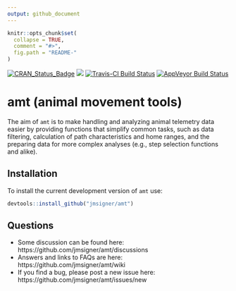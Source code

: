 ```yaml
---
output: github_document
---
```


<!-- README.md is generated from README.Rmd. Please edit that file -->

```r
knitr::opts_chunk$set(
  collapse = TRUE,
  comment = "#>",
  fig.path = "README-"
)
```

[![CRAN\_Status\_Badge](http://www.r-pkg.org/badges/version/amt)](https://cran.r-project.org/package=amt) 
[![](https://cranlogs.r-pkg.org/badges/amt)](https://cran.r-project.org/package=amt)
[![Travis-CI Build Status](https://travis-ci.org/jmsigner/amt.svg?branch=master)](https://travis-ci.org/jmsigner/amt)
[![AppVeyor Build Status](https://ci.appveyor.com/api/projects/status/github/jmsigner/amt?branch=master&svg=true)](https://ci.appveyor.com/project/jmsigner/amt)



# amt (animal movement tools)

The aim of `amt` is to make handling and analyzing animal telemetry data easier by providing functions that simplify common tasks, such as data filtering, calculation of path characteristics and home ranges, and the preparing data for more complex analyses (e.g., step selection functions and alike).


## Installation

To install the current development version of `amt` use:

```r
devtools::install_github("jmsigner/amt")

```


## Questions
- Some discussion can be found here: https://github.com/jmsigner/amt/discussions
- Answers and links to FAQs are here: https://github.com/jmsigner/amt/wiki
- If you find a bug, please post a new issue here: https://github.com/jmsigner/amt/issues/new


